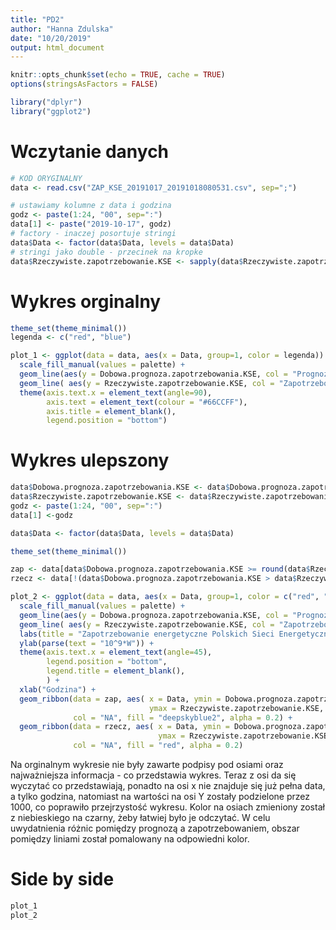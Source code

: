 ```yaml
---
title: "PD2"
author: "Hanna Zdulska"
date: "10/20/2019"
output: html_document
---
```


```r
knitr::opts_chunk$set(echo = TRUE, cache = TRUE)
options(stringsAsFactors = FALSE)
```

```r
library("dplyr")
library("ggplot2")
```

# Wczytanie danych
```r
# KOD ORYGINALNY
data <- read.csv("ZAP_KSE_20191017_20191018080531.csv", sep=";")

# ustawiamy kolumne z data i godzina
godz <- paste(1:24, "00", sep=":")
data[1] <- paste("2019-10-17", godz)
# factory - inaczej posortuje stringi
data$Data <- factor(data$Data, levels = data$Data)
# stringi jako double - przecinek na kropke
data$Rzeczywiste.zapotrzebowanie.KSE <- sapply(data$Rzeczywiste.zapotrzebowanie.KSE, function(x){scan(text = toString(x), dec=",")})

```


# Wykres orginalny
```r
theme_set(theme_minimal())
legenda <- c("red", "blue")

plot_1 <- ggplot(data = data, aes(x = Data, group=1, color = legenda)) + 
  scale_fill_manual(values = palette) +
  geom_line(aes(y = Dobowa.prognoza.zapotrzebowania.KSE, col = "Prognoza"), size = 1) + 
  geom_line( aes(y = Rzeczywiste.zapotrzebowanie.KSE, col = "Zapotrzebowanie"), size = 1) +
  theme(axis.text.x = element_text(angle=90),
        axis.text = element_text(colour = "#66CCFF"),
        axis.title = element_blank(),
        legend.position = "bottom")
```

# Wykres ulepszony
```r
data$Dobowa.prognoza.zapotrzebowania.KSE <- data$Dobowa.prognoza.zapotrzebowania.KSE/1000
data$Rzeczywiste.zapotrzebowanie.KSE <- data$Rzeczywiste.zapotrzebowanie.KSE/1000
godz <- paste(1:24, "00", sep=":")
data[1] <-godz

data$Data <- factor(data$Data, levels = data$Data)

theme_set(theme_minimal())

zap <- data[data$Dobowa.prognoza.zapotrzebowania.KSE >= round(data$Rzeczywiste.zapotrzebowanie.KSE,1),]
rzecz <- data[!(data$Dobowa.prognoza.zapotrzebowania.KSE > data$Rzeczywiste.zapotrzebowanie.KSE),]

plot_2 <- ggplot(data = data, aes(x = Data, group=1, color = c("red", "blue"))) + 
  scale_fill_manual(values = palette) +
  geom_line(aes(y = Dobowa.prognoza.zapotrzebowania.KSE, col = "Prognoza"), size = 1) + 
  geom_line( aes(y = Rzeczywiste.zapotrzebowanie.KSE, col = "Zapotrzebowanie"), size = 1) +
  labs(title = "Zapotrzebowanie energetyczne Polskich Sieci Energetycznych w dniu 17.10") +
  ylab(parse(text = "10^9*W")) +
  theme(axis.text.x = element_text(angle=45),
        legend.position = "bottom",
        legend.title = element_blank(),
        ) +
  xlab("Godzina") +
  geom_ribbon(data = zap, aes( x = Data, ymin = Dobowa.prognoza.zapotrzebowania.KSE,
                               ymax = Rzeczywiste.zapotrzebowanie.KSE, col = "Nadwyżka"),
              col = "NA", fill = "deepskyblue2", alpha = 0.2) +
  geom_ribbon(data = rzecz, aes( x = Data, ymin = Dobowa.prognoza.zapotrzebowania.KSE,
                                 ymax = Rzeczywiste.zapotrzebowanie.KSE, col = "Brak"),
              col = "NA", fill = "red", alpha = 0.2)
```
Na orginalnym wykresie nie były zawarte podpisy pod osiami oraz najważniejsza informacja - co przedstawia wykres. Teraz z osi da się wyczytać co przedstawiają, ponadto na osi x nie znajduje się już pełna data, a tylko godzina, natomiast na wartości na osi Y zostały podzielone przez 1000, co poprawiło przejrzystość wykresu. Kolor na osiach zmieniony został z niebieskiego na czarny, żeby łatwiej było je odczytać. W celu uwydatnienia różnic pomiędzy prognozą a zapotrzebowaniem, obszar pomiędzy liniami został pomalowany na odpowiedni kolor.

# Side by side
```r
plot_1
plot_2
```

